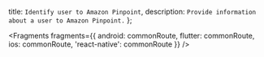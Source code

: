   title: `Identify user to Amazon Pinpoint`,
  description: `Provide information about a user to Amazon Pinpoint.`
};


<Fragments
  fragments={{
    android: commonRoute,
    flutter: commonRoute,
    ios: commonRoute,
    'react-native': commonRoute
  }}
/>

